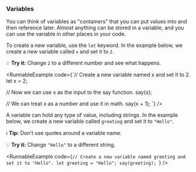 
### Variables

<YoutubeVideo embedId="7uxW3U6UbRU" />

You can think of variables as "containers" that you can put values into and then
reference later. Almost anything can be stored in a variable, and you can use
the variable in other places in your code.

To create a new variable, use the `let` keyword. In the example below, we
create a new variable called `x` and set it to `2`.

💡 **Try it:** Change `2` to a different number and see what
happens.

<RunnableExample
  code={`// Create a new variable named x and set it to 2.
let x = 2;

// Now we can use x as the input to the say function.
say(x);

// We can treat x as a number and use it in math.
say(x + 1);
`}
/>

A variable can hold any type of value, including strings. In the example below,
we create a new variable called `greeting` and set it to `"Hello"`.

ℹ️ **Tip:** Don't use quotes around a variable name.

💡 **Try it:** Change `"Hello"` to a different string.

<RunnableExample
  code={`// Create a new variable named greeting and set it to "Hello".
let greeting = "Hello";
say(greeting);
`}
/>
